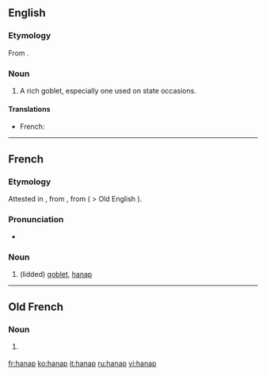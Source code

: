 ==English==

===Etymology===
From {{etyl|fr|en}} {{term|hanap|lang=fr}}.

===Noun===
{{en-noun}}

# {{context|obsolete}} A rich goblet, especially one used on state occasions.

====Translations====
{{trans-top|rich goblet}}
* French: {{t+|fr|hanap|m}}
{{trans-mid}}
{{trans-bottom}}

----

==French==

===Etymology===
Attested in {{etyl|fro|fr}}, from {{etyl|frk|fr}} {{recons|hnapp|lang=frk|sc=Latn}}, from {{etyl|gem-pro|fr}} ( > Old English {{term|hnæp|lang=ang}}).

===Pronunciation===
* {{IPA|/ʔanap/|lang=fr}}

===Noun===
{{fr-noun|m}}

# {{context|historical|lang=fr}} (lidded) [[goblet]], [[#English|hanap]]

----

==Old French==

===Noun===
{{fro-noun|m|hanas|hanas}}

# {{l|en|hanap}} {{gloss|goblet}}

[[fr:hanap]]
[[ko:hanap]]
[[it:hanap]]
[[ru:hanap]]
[[vi:hanap]]